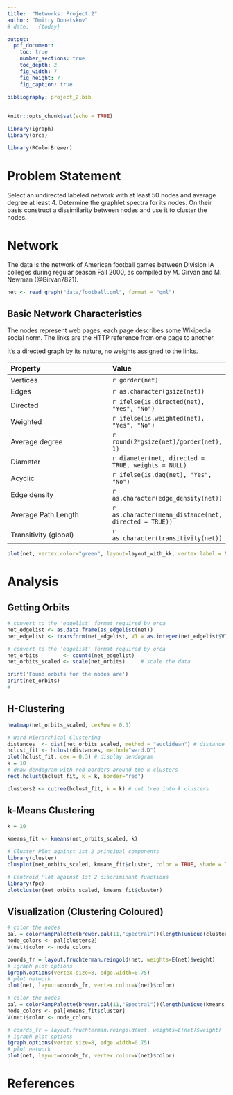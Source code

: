 ---
title:  "Networks: Project 2"
author: "Dmitry Donetskov"
# date:   {today}

output: 
  pdf_document:
    toc: true
    number_sections: true
    toc_depth: 2
    fig_width: 7
    fig_height: 7
    fig_caption: true
        
bibliography: project_2.bib
---

```{r setup, include=FALSE}
knitr::opts_chunk$set(echo = TRUE)

library(igraph)
library(orca)

library(RColorBrewer)
```

# Problem Statement

Select an undirected labeled network with at least 50 nodes and average degree
at least 4. Determine the graphlet spectra for its nodes. On their basis
construct a dissimilarity between nodes and use it to cluster the nodes.

# Network

The data is the network of American football games between Division IA colleges 
during regular season Fall 2000, as compiled by M. Girvan and M. Newman 
(@Girvan7821).

```{r data_prep, echo=FALSE}
net <- read_graph("data/football.gml", format = "gml")
```

## Basic Network Characteristics 

The nodes represent web pages, each page describes some Wikipedia social norm. 
The links are the HTTP reference from one page to another.

It's a directed graph by its nature, no weights assigned to the links.

|Property               | Value |
|:----------------------|:-----------------|
| Vertices              | `r gorder(net)`                                      |
| Edges                 | `r as.character(gsize(net))`                         |
| Directed              | `r ifelse(is.directed(net), "Yes", "No")`            |
| Weighted              | `r ifelse(is.weighted(net), "Yes", "No")`            |
| Average degree        | `r round(2*gsize(net)/gorder(net), 1)`               |
| Diameter              | `r diameter(net, directed = TRUE, weights = NULL)`   |
| Acyclic               | `r ifelse(is.dag(net), "Yes", "No")`                 |
| Edge density          | `r as.character(edge_density(net))`                  |
| Average Path Length   | `r as.character(mean_distance(net, directed = TRUE))`|
| Transitivity (global) | `r as.character(transitivity(net))`                  |


```{r net_viz, echo=FALSE}
plot(net, vertex.color="green", layout=layout_with_kk, vertex.label = NA, vertex.size = 5)
```
# Analysis

## Getting Orbits

```{r data_prep2, echo=TRUE}
# convert to the 'edgelist' format required by orca
net_edgelist <- as.data.frame(as_edgelist(net))
net_edgelist <- transform(net_edgelist, V1 = as.integer(net_edgelist$V1), V2 = as.integer(net_edgelist$V2))
```


```{r calc, echo=TRUE}
# convert to the 'edgelist' format required by orca
net_orbits        <- count4(net_edgelist)
net_orbits_scaled <- scale(net_orbits)     # scale the data

print('Found orbits for the nodes are')
print(net_orbits)
# 
```

## H-Clustering

```{r hclust, echo=TRUE, fig.height = 7, fig.width = 7, fig.align = "center"}
heatmap(net_orbits_scaled, cexRow = 0.3) 

# Ward Hierarchical Clustering
distances  <- dist(net_orbits_scaled, method = "euclidean") # distance matrix
hclust_fit <- hclust(distances, method="ward.D") 
plot(hclust_fit, cex = 0.3) # display dendogram
k = 10
# draw dendogram with red borders around the k clusters 
rect.hclust(hclust_fit, k = k, border="red")

clusters2 <- cutree(hclust_fit, k = k) # cut tree into k clusters
```

## k-Means Clustering

```{r kmeans, echo=TRUE, fig.height = 7, fig.width = 7, fig.align = "center"}
k = 10 

kmeans_fit <- kmeans(net_orbits_scaled, k)

# Cluster Plot against 1st 2 principal components
library(cluster) 
clusplot(net_orbits_scaled, kmeans_fit$cluster, color = TRUE, shade = TRUE, labels = 2, lines=0)

# Centroid Plot against 1st 2 discriminant functions
library(fpc)
plotcluster(net_orbits_scaled, kmeans_fit$cluster)
```

## Visualization (Clustering Coloured)

```{r net_viz_hclust, echo=TRUE, fig.height = 10, fig.width = 10, fig.align = "center"}
# color the nodes
pal = colorRampPalette(brewer.pal(11,"Spectral"))(length(unique(clusters2)))
node_colors <- pal[clusters2]
V(net)$color <- node_colors

coords_fr = layout.fruchterman.reingold(net, weights=E(net)$weight)
# igraph plot options
igraph.options(vertex.size=8, edge.width=0.75) 
# plot network
plot(net, layout=coords_fr, vertex.color=V(net)$color)
```
```{r net_viz_kmeans, echo=TRUE, fig.height = 10, fig.width = 10, fig.align = "center"}
# color the nodes
pal = colorRampPalette(brewer.pal(11,"Spectral"))(length(unique(kmeans_fit$cluster)))
node_colors <- pal[kmeans_fit$cluster]
V(net)$color <- node_colors

# coords_fr = layout.fruchterman.reingold(net, weights=E(net)$weight)
# igraph plot options
igraph.options(vertex.size=8, edge.width=0.75) 
# plot network
plot(net, layout=coords_fr, vertex.color=V(net)$color)
```

# References

